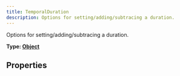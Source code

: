```yaml
---
title: TemporalDuration
description: Options for setting/adding/subtracing a duration.
---
```


Options for setting/adding/subtracing a duration.

**Type: [Object](https://developer.mozilla.org/en-US/docs/Web/JavaScript/Reference/Global_Objects/Object)**


## Properties

<Table
	headers={['Parameter', 'Type', 'Optional']}
	rows={[
		[
			'years',
			'[Number?](blank_https://developer.mozilla.org/en-US/docs/Web/JavaScript/Reference/Global_Objects/Number)',
			'Yes',
		],
		[
			'months',
			'[Number?](blank_https://developer.mozilla.org/en-US/docs/Web/JavaScript/Reference/Global_Objects/Number)',
			'Yes',
		],
		[
			'weeks',
			'[Number?](blank_https://developer.mozilla.org/en-US/docs/Web/JavaScript/Reference/Global_Objects/Number)',
			'Yes',
		],
		[
			'days',
			'[Number?](blank_https://developer.mozilla.org/en-US/docs/Web/JavaScript/Reference/Global_Objects/Number)',
			'Yes',
		],
		[
			'hours',
			'[Number?](blank_https://developer.mozilla.org/en-US/docs/Web/JavaScript/Reference/Global_Objects/Number)',
			'Yes',
		],
		[
			'minutes',
			'[Number?](blank_https://developer.mozilla.org/en-US/docs/Web/JavaScript/Reference/Global_Objects/Number)',
			'Yes',
		],
		[
			'seconds',
			'[Number?](blank_https://developer.mozilla.org/en-US/docs/Web/JavaScript/Reference/Global_Objects/Number)',
			'Yes',
		],
		[
			'milliseconds',
			'[Number?](blank_https://developer.mozilla.org/en-US/docs/Web/JavaScript/Reference/Global_Objects/Number)',
			'Yes',
		],
		[
			'microseconds',
			'[Number?](blank_https://developer.mozilla.org/en-US/docs/Web/JavaScript/Reference/Global_Objects/Number)',
			'Yes',
		],
		[
			'nanoseconds',
			'[Number?](blank_https://developer.mozilla.org/en-US/docs/Web/JavaScript/Reference/Global_Objects/Number)',
			'Yes',
		],
	]}
/>
